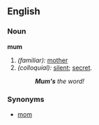 ==English==
===Noun===
'''mum'''
#''(familiar):'' [[mother]]
#''(colloquial):'' [[silent]]; [[secret]].
#:'''''Mum's''' the word!''

===Synonyms===
* [[mom]]